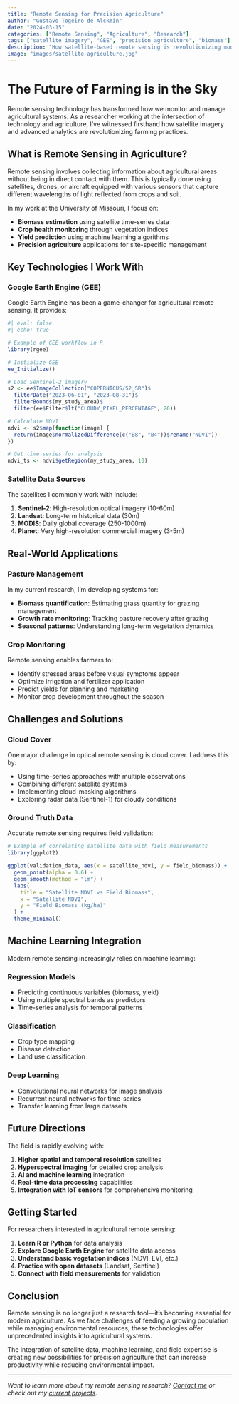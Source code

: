 ```yaml
---
title: "Remote Sensing for Precision Agriculture"
author: "Gustavo Togeiro de Alckmin"
date: "2024-03-15"
categories: ["Remote Sensing", "Agriculture", "Research"]
tags: ["satellite imagery", "GEE", "precision agriculture", "biomass"]
description: "How satellite-based remote sensing is revolutionizing modern agriculture"
image: "images/satellite-agriculture.jpg"
---
```


# The Future of Farming is in the Sky

Remote sensing technology has transformed how we monitor and manage agricultural systems. As a researcher working at the intersection of technology and agriculture, I've witnessed firsthand how satellite imagery and advanced analytics are revolutionizing farming practices.

## What is Remote Sensing in Agriculture?

Remote sensing involves collecting information about agricultural areas without being in direct contact with them. This is typically done using satellites, drones, or aircraft equipped with various sensors that capture different wavelengths of light reflected from crops and soil.

In my work at the University of Missouri, I focus on:

- **Biomass estimation** using satellite time-series data
- **Crop health monitoring** through vegetation indices
- **Yield prediction** using machine learning algorithms
- **Precision agriculture** applications for site-specific management

## Key Technologies I Work With

### Google Earth Engine (GEE)

Google Earth Engine has been a game-changer for agricultural remote sensing. It provides:

```r
#| eval: false
#| echo: true

# Example of GEE workflow in R
library(rgee)

# Initialize GEE
ee_Initialize()

# Load Sentinel-2 imagery
s2 <- ee$ImageCollection("COPERNICUS/S2_SR")$
  filterDate("2023-06-01", "2023-08-31")$
  filterBounds(my_study_area)$
  filter(ee$Filter$lt("CLOUDY_PIXEL_PERCENTAGE", 20))

# Calculate NDVI
ndvi <- s2$map(function(image) {
  return(image$normalizedDifference(c("B8", "B4"))$rename("NDVI"))
})

# Get time series for analysis
ndvi_ts <- ndvi$getRegion(my_study_area, 10)
```

### Satellite Data Sources

The satellites I commonly work with include:

1. **Sentinel-2**: High-resolution optical imagery (10-60m)
2. **Landsat**: Long-term historical data (30m)
3. **MODIS**: Daily global coverage (250-1000m)
4. **Planet**: Very high-resolution commercial imagery (3-5m)

## Real-World Applications

### Pasture Management

In my current research, I'm developing systems for:

- **Biomass quantification**: Estimating grass quantity for grazing management
- **Growth rate monitoring**: Tracking pasture recovery after grazing
- **Seasonal patterns**: Understanding long-term vegetation dynamics

### Crop Monitoring

Remote sensing enables farmers to:

- Identify stressed areas before visual symptoms appear
- Optimize irrigation and fertilizer application
- Predict yields for planning and marketing
- Monitor crop development throughout the season

## Challenges and Solutions

### Cloud Cover

One major challenge in optical remote sensing is cloud cover. I address this by:

- Using time-series approaches with multiple observations
- Combining different satellite systems
- Implementing cloud-masking algorithms
- Exploring radar data (Sentinel-1) for cloudy conditions

### Ground Truth Data

Accurate remote sensing requires field validation:

```r
# Example of correlating satellite data with field measurements
library(ggplot2)

ggplot(validation_data, aes(x = satellite_ndvi, y = field_biomass)) +
  geom_point(alpha = 0.6) +
  geom_smooth(method = "lm") +
  labs(
    title = "Satellite NDVI vs Field Biomass",
    x = "Satellite NDVI",
    y = "Field Biomass (kg/ha)"
  ) +
  theme_minimal()
```

## Machine Learning Integration

Modern remote sensing increasingly relies on machine learning:

### Regression Models
- Predicting continuous variables (biomass, yield)
- Using multiple spectral bands as predictors
- Time-series analysis for temporal patterns

### Classification
- Crop type mapping
- Disease detection
- Land use classification

### Deep Learning
- Convolutional neural networks for image analysis
- Recurrent neural networks for time-series
- Transfer learning from large datasets

## Future Directions

The field is rapidly evolving with:

1. **Higher spatial and temporal resolution** satellites
2. **Hyperspectral imaging** for detailed crop analysis
3. **AI and machine learning** integration
4. **Real-time data processing** capabilities
5. **Integration with IoT sensors** for comprehensive monitoring

## Getting Started

For researchers interested in agricultural remote sensing:

1. **Learn R or Python** for data analysis
2. **Explore Google Earth Engine** for satellite data access
3. **Understand basic vegetation indices** (NDVI, EVI, etc.)
4. **Practice with open datasets** (Landsat, Sentinel)
5. **Connect with field measurements** for validation

## Conclusion

Remote sensing is no longer just a research tool—it's becoming essential for modern agriculture. As we face challenges of feeding a growing population while managing environmental resources, these technologies offer unprecedented insights into agricultural systems.

The integration of satellite data, machine learning, and field expertise is creating new possibilities for precision agriculture that can increase productivity while reducing environmental impact.

---

*Want to learn more about my remote sensing research? [Contact me](mailto:gustavo.togeirodealckmin@missouri.edu) or check out my [current projects](../../projects.qmd).*
